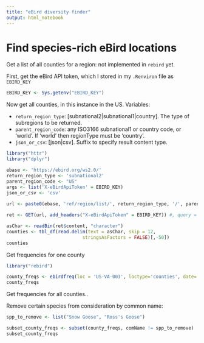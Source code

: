 ---
title: "eBird diversity finder"
output: html_notebook
---

# Find species-rich eBird locations

Get a list of all counties for a region: not implemented in `rebird` yet.


First, get the eBird API token, which I stored in my `.Renviron` file as `EBIRD_KEY`

```{r}
EBIRD_KEY <- Sys.getenv("EBIRD_KEY")
```


Now get all counties, in this instance in the US. Variables: 

* `return_region_type`: [subnational2|subnational1|country]. The type of subregions to be returned.
* `parent_region_code`: any ISO3166 subnational1 or country code, or 'world'. If 'world' then regionType must be 'country'.
* `json_or_csv`: [json|csv]. Suffix to specify result content type.

```{r}
library("httr")
library("dplyr")

ebase <- 'https://ebird.org/ws2.0/'
return_region_type <- 'subnational2'
parent_region_code <- "US"
args <- list('X-eBirdApiToken' = EBIRD_KEY)
json_or_csv <- 'csv'
    
url <- paste0(ebase, 'ref/region/list/', return_region_type, '/', parent_region_code, '.', json_or_csv)

ret <- GET(url, add_headers("X-eBirdApiToken" = EBIRD_KEY)) #, query = args)

asChar <- readBin(ret$content, "character")
counties <- tbl_df(read.delim(text = asChar, skip = 12, 
                            stringsAsFactors = FALSE)[,-50])
counties
```


Get frequencies for one county

```{r}
library("rebird")

county_freqs <- ebirdfreq(loc = 'US-VA-003', loctype='counties', date='2019-02-14',max=10) #TODO what does date mean 
county_freqs
```


Get frequencies for all counties..


Remove certain species from consideration by common name:

```{r}
spp_to_remove <- list("Snow Goose", "Ross's Goose")

subset_county_freqs <- subset(county_freqs, comName != spp_to_remove)
subset_county_freqs
```


